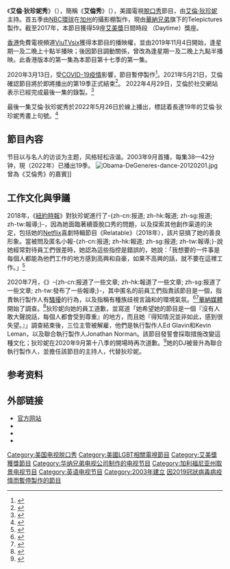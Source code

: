 {{expand|time=2018-10-25T01:55:49+00:00}}
{{noteTA
|T=zh-hans:艾伦·德杰尼勒斯秀; zh-hk:艾倫·狄珍妮騷; zh-tw:艾倫·狄珍妮秀;
|1=zh-hans:艾伦·德杰尼勒斯; zh-hk:艾倫·狄珍妮; zh-tw:艾倫·狄珍妮;
|2=zh-hans:德杰尼勒斯; zh-hk:狄珍妮; zh-tw:狄珍妮;
}}
{{In-progress TV show}}
{{Infobox television
| show_name      = 艾倫·狄珍妮秀<br/>''The Ellen DeGeneres Show''
| alt_name       = 艾倫秀
| image          = [[File:Ellen.svg|200px]]
| opentheme      = {{Plainlist|
* 〈Ellen〉 - Sharlotte Gibson（第1–3季）
* 〈Let's Have a Little Fun〉 - Sharlotte Gibson（第4–12季）
* 〈{{link-en|Today's the Day (Pink song)|Today's the Day (Pink song)|Today's the Day}}〉 - [[Pink_(歌手)|P!nk]]（第13–19季）<ref>{{Cite web |url = https://www.billboard.com/articles/news/6663074/pink-theme-song-ellen-degeneres-show/ |title = Pink Debuts New 'Ellen' Theme Song Ahead of Season 13 Premiere |author = Natalie Weiner |date = 2015-08-12 |publisher = Billboard |language = en |access-date = 2021-07-27 |archive-date = 2021-07-27 |archive-url = https://web.archive.org/web/20210727194020/https://www.billboard.com/articles/news/6663074/pink-theme-song-ellen-degeneres-show/ |dead-url = no }}</ref>
}}
| genre          = [[談話節目|脱口秀]]<br />[[喜剧|喜剧]]
| location       = [[NBC環球|NBC環球]][[伯班克_(加利福尼亚州)|伯班克]]录影厂<br><small>（2003—2008）</small><br>[[华纳兄弟娱乐公司|华纳兄弟]][[伯班克_(加利福尼亚州)|伯班克]]录影厂<br><small>（2008—2022）</small>
| runtime        = 38—42分钟<!--run times do not include commercials -->
| company        = A Very Good Production<br> {{tsl|en|Telepictures|Telepictures}}<br>WAD Production Inc.<small>（2004—2020）</small>
| distributor    = [[華納兄弟電視公司|華納兄弟電視公司]]
| creator        = [[艾伦·德杰尼勒斯|艾伦·德杰尼勒斯]]
| presenter      = [[艾伦·德杰尼勒斯|艾伦·德杰尼勒斯]]
| country        = {{USA}}
| num_episodes   = 3,116（{{as of|2021|07|09}}）<ref>{{cite web|title=The Ellen DeGeneres Show (a Guest Stars & Air Dates Guide)|url=http://epguides.com/EllenDeGeneresShow/|accessdate=2012-02-06|archive-date=2020-03-29|archive-url=https://web.archive.org/web/20200329071828/http://www.epguides.com/EllenDeGeneresShow/|dead-url=no}}</ref>
| num_seasons    = 19
| network        = [[廣播聯賣|廣播聯賣]]
| picture_format = [[4:3|4:3]]；[[480i|480i]] <small>（[[SDTV|SDTV]]，2003—2008）</small><br>[[16:9|16:9]]；[[1080i|1080i]]／[[720p|720p]]<small>（[[HDTV|HDTV]]，2008—2022）</small>
| first_aired    = {{Start date|2003|9|8}}
| last_aired     = {{End date|2022|5|26}}
| website        = https://www.ellentube.com/
}}
《'''艾倫·狄珍妮秀'''》（{{lang-en|'''''The Ellen DeGeneres Show'''''}}），簡稱《'''艾倫秀'''》（{{lang-en|'''''Ellen'''''}}），美國電視[[脫口秀|脫口秀]]節目，由[[艾倫·狄珍妮|艾倫·狄珍妮]]主持。首五季由[[NBC環球|NBC環球]]在[[加州|加州]]的攝影棚製作，現由[[華納兄弟|華納兄弟]]旗下的Telepictures製作。截至2017年，本節目獲得59座[[艾美獎|艾美獎]]日間時段 （Daytime）獎座。

[[香港|香港]]免費電視頻道[[ViuTVsix|ViuTVsix]]獲得本節目的播映權，並由2019年11月4日開始，逢星期一及二晚上十點半播映；後因節目調動關係，曾改為逢星期一及二晚上九點半播映。此香港版本的第一集為本節目第十七季的第一集。

2020年3月13日，受[[2019冠狀病毒病美國疫情|COVID-19疫情]]影響，節目暫停製作<ref>{{cite web|last=Woolley|first=Summer|title=Ellen Degeneres makes surprise announcement amid coronavirus pandemic|url=https://7news.com.au/entertainment/celebrity-gossip/ellen-degeneres-makes-surprise-announcement-amid-coronavirus-pandemic-c-744679|work=Seven News|date=2020-03-13|access-date=2020-06-25|archive-date=2021-12-09|archive-url=https://web.archive.org/web/20211209174507/https://7news.com.au/entertainment/celebrity-gossip/ellen-degeneres-makes-surprise-announcement-amid-coronavirus-pandemic-c-744679|dead-url=no}}</ref>。2021年5月21日，艾倫確認節目將於即將播出的第19季正式結束<ref>{{cite web|url=https://www.hollywoodreporter.com/tv/tv-news/ellen-degeneres-show-end-1234951571/|title=Ellen DeGeneres to End Talk Show: "I Need Something New to Challenge Me" (Exclusive)|date=2021-05-12|first=Lacey|last=Rose|website=The Hollywood Reporter|access-date=2021-05-12|archive-date=2022-01-29|archive-url=https://web.archive.org/web/20220129020726/https://www.hollywoodreporter.com/tv/tv-news/ellen-degeneres-show-end-1234951571/|dead-url=no}}</ref>。
2022年4月29日，艾倫於社交網站表示已經完成最後一集的錄製。<ref>{{cite web|url= https://tw.news.yahoo.com/%E6%9B%BE%E7%88%86%E9%9B%99%E9%9D%A2%E4%BA%BA-%E8%81%B7%E5%A0%B4%E9%9C%B8%E5%87%8C%E9%86%9C%E8%81%9E-20%E5%B9%B4-%E8%89%BE%E5%80%AB%E7%A7%80-%E6%AD%A3%E5%BC%8F%E8%90%BD%E5%B9%95-031057153.html |title= 《艾倫秀》正式落幕！艾倫感性曝「已錄完最後一集」|access-date=2022-04-29|archive-date=2022-04-30|archive-url= https://tw.news.yahoo.com/%E6%9B%BE%E7%88%86%E9%9B%99%E9%9D%A2%E4%BA%BA-%E8%81%B7%E5%A0%B4%E9%9C%B8%E5%87%8C%E9%86%9C%E8%81%9E-20%E5%B9%B4-%E8%89%BE%E5%80%AB%E7%A7%80-%E6%AD%A3%E5%BC%8F%E8%90%BD%E5%B9%95-031057153.html |dead-url=no}}</ref>

最後一集艾倫·狄珍妮秀於2022年5月26日於線上播出，標誌着長達19年的艾倫·狄珍妮秀畫上句號。<ref>{{cite web|url= https://tw.news.yahoo.com/%E8%89%BE%E5%80%AB%E7%A7%80-%E5%86%8D%E8%A6%8B%E4%BA%86-%E8%89%BE%E5%80%AB%E7%8B%84%E7%8F%8D%E5%A6%AE%E9%81%93%E5%88%A519%E5%B9%B4%E7%AF%80%E7%9B%AE-030355818.html |title= 《艾倫秀》再見了！艾倫狄珍妮道別19年節目 |access-date=2022-045-26|archive-date=2022-05-28|archive-url= https://tw.news.yahoo.com/%E8%89%BE%E5%80%AB%E7%A7%80-%E5%86%8D%E8%A6%8B%E4%BA%86-%E8%89%BE%E5%80%AB%E7%8B%84%E7%8F%8D%E5%A6%AE%E9%81%93%E5%88%A519%E5%B9%B4%E7%AF%80%E7%9B%AE-030355818.html |dead-url=no}}</ref>

== 節目內容 ==
节目以与名人的访谈为主题，风格轻松诙谐。2003年9月首播，每集38—42分钟，現（2022年）已播出19季。
[[File:Obama-DeGeneres-dance-20120201.jpg|thumb]]曾為《艾倫秀》的嘉賓]]

== 工作文化與爭議 ==
2018年，《[[紐約時報|紐約時報]]》對狄珍妮進行了-{zh-cn:报道; zh-hk:報道; zh-sg:报道; zh-tw:報導;}-，因為她面臨著續簽脫口秀的問題，以及探索其他創作渠道的決定，包括她的[[Netflix|Netflix]]喜劇特輯節目《Relatable》（2018年），該片惡搞了她的善良形象。當被問及匿名小報-{zh-cn:报道; zh-hk:報道; zh-sg:报道; zh-tw:報導;}-說她經常對待員工們很差時，她認為這些指控是錯誤的，她說：「我想要的一件事是每個人都能為他們工作的地方感到高興和自豪，如果不高興的話，就不要在這裡工作。」<ref>{{Cite web |url = https://www.nytimes.com/2018/12/12/arts/television/ellen-degeneres.html |title = Ellen DeGeneres Is Not as Nice as You Think (Published 2018) |author = Jason Zinoman |date = 2018-12-12 |publisher = The New York Times |language = en |access-date = 2021-07-27 |archive-date = 2020-10-17 |archive-url = https://web.archive.org/web/20201017024155/https://www.nytimes.com/2018/12/12/arts/television/ellen-degeneres.html |dead-url = no }}</ref>

2020年7月，《{{link-en|BuzzFeed News|BuzzFeed News}}》-{zh-cn:报道了一些文章; zh-hk:報道了一些文章; zh-sg:报道了一些文章; zh-tw:發布了一些報導;}-，其中匿名的前員工們指責該節目是一個{{link-en|有毒職場|Toxic workplace}}，指責執行製作人有[[性騷擾|騷擾]]的行為，以及指稱有種族歧視言論和{{link-en|微冒犯|Microaggression}}的環境氣氛。<ref>{{Cite web |url = https://www.buzzfeednews.com/article/krystieyandoli/ellen-employees-allege-toxic-workplace-culture |title = Former Employees Say Ellen's “Be Kind” Talk Show Mantra Masks A Toxic Work Culture |author = Krystie Lee Yandoli |date = 2020-07-16 |publisher = BuzzFeed News |language = en |access-date = 2021-07-27 |archive-date = 2020-07-17 |archive-url = https://web.archive.org/web/20200717003612/https://www.buzzfeednews.com/article/krystieyandoli/ellen-employees-allege-toxic-workplace-culture |dead-url = no }}</ref><ref>{{Cite web |url = https://www.buzzfeednews.com/article/krystieyandoli/ex-ellen-show-employees-sexual-misconduct-allegations |title = Dozens Of Former “Ellen Show” Employees Say Executive Producers Engaged In Rampant Sexual Misconduct And Harassment |author = Krystie Lee Yandoli |date = 2020-07-30 |publisher = BuzzFeed News |language = en |access-date = 2021-07-27 |archive-date = 2020-07-31 |archive-url = https://web.archive.org/web/20200731034944/https://www.buzzfeednews.com/article/krystieyandoli/ex-ellen-show-employees-sexual-misconduct-allegations |dead-url = no }}</ref>[[華納媒體|華納媒體]]開始了調查。<ref>{{Cite web |url = https://variety.com/2020/tv/news/ellen-degeneres-workplace-investigation-1234717494/ |title = ‘Ellen DeGeneres Show’ Workplace Under Investigation by WarnerMedia (EXCLUSIVE) |author = Matt Donnelly |date = 2020-07-27 |publisher = Variety |language = en |access-date = 2021-07-27 |archive-date = 2020-07-27 |archive-url = https://web.archive.org/web/20200727211207/https://variety.com/2020/tv/news/ellen-degeneres-workplace-investigation-1234717494/ |dead-url = no }}</ref>狄珍妮向她的員工道歉，並寫道「她希望她的節目是一個『沒有人敢大聲說話，每個人都會受到尊重』的地方，而且她『得知情況並非如此，感到很失望。』」調查結束後，三位主管被解雇，他們是執行製作人Ed Glavin和Kevin Leman，以及聯合執行製作人Jonathan Norman。該節目發誓會採取措施改變這種文化；狄珍妮在2020年9月第十八季的開場時再次道歉。<ref>{{Cite web |url = https://www.queerty.com/watch-ellen-addresses-elephant-room-season-18-premiere-20200921 |title = WATCH: Ellen addresses the elephant in the room in season 18 premiere |author = Dan Tracer |date = 2020-09-21 |publisher = Queerty |language = en |access-date = 2021-07-27 |archive-date = 2020-09-25 |archive-url = https://web.archive.org/web/20200925114913/https://www.queerty.com/watch-ellen-addresses-elephant-room-season-18-premiere-20200921 |dead-url = no }}</ref>她的DJ{{link-en|史蒂芬·伯斯|Stephen "tWitch" Boss}}被晉升為聯合執行製作人，並擔任該節目的主持人，代替狄珍妮。

== 参考资料 ==
{{reflist}}

== 外部链接 ==
*[https://www.ellentube.com/ 官方网站] {{Wayback|url=https://www.ellentube.com/ |date=20210509210250 }}
*{{Facebook|ellentv|The Ellen DeGeneres Show}}
*{{Twitter|TheEllenShow}}
*{{IMDb title|0379623}}

{{美国日间谈话节目}}
{{DEFAULTSORT:Ellen DeGeneres Show, The}}

[[Category:美国电视脱口秀|Category:美国电视脱口秀]]
[[Category:美國LGBT相關電視節目|Category:美國LGBT相關電視節目]]
[[Category:艾美獎獲獎節目|Category:艾美獎獲獎節目]]
[[Category:华纳兄弟电视公司制作的电视节目|Category:华纳兄弟电视公司制作的电视节目]]
[[Category:加利福尼亚州取景电视节目|Category:加利福尼亚州取景电视节目]]
[[Category:英语电视节目|Category:英语电视节目]]
[[Category:2003年建立|Category:2003年建立]]
[[Category:因2019冠狀病毒病疫情而暫停製作的節目|]]
